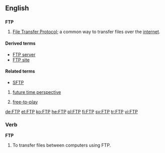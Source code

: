{{wikipedia}}
==English==

==={{initialism}}===
'''FTP'''

# {{internet}} [[File Transfer Protocol]]; a common way to transfer files over the [[internet]].

====Derived terms====
* [[FTP server]]
* [[FTP site]]

====Related terms====
* [[SFTP]]

# {{context|psychology}} [[future time perspective]]
# {{context|video games}} [[free-to-play]]

[[de:FTP]]
[[et:FTP]]
[[ko:FTP]]
[[he:FTP]]
[[pl:FTP]]
[[fi:FTP]]
[[sv:FTP]]
[[tr:FTP]]
[[vi:FTP]]

===Verb===
'''FTP'''

# To transfer files between computers using FTP.